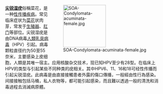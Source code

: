 <div style="float:right;margin-left:0.5em;">
[[File:SOA-Condylomata-acuminata-female.jpg|140px]]
</div>

'''[[尖锐湿疣|尖锐湿疣]]'''俗稱菜花，是一种[[性传播疾病|性传播疾病]]。常见临床症状为[[花椰菜|菜花]]状肉芽，常发于[[生殖器|生殖器]]、[[肛门|肛门]]等部位。尖锐湿疣是由DNA病毒[[人類乳突病毒|人類乳突病毒]]（HPV）引起。病毒颗粒直径约为50至55奈米，主要感染上皮细胞，人類是其唯一宿主。应用核酸杂交技术，现已知HPV至少有28型。在临床上HPV的类型与引起某些不同种类的疣相关。其中HPV6、11、16和18可经性传播而引起尖锐湿疣。此病毒是由直接接觸患者外露的傷口傳播，一般經由性行為感染。间接接触包括马桶，私人衣物等，都可能引起感染，而且難以透過一般的清洗和消毒過程去消滅病原體。
